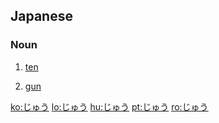 ==Japanese==
===Noun===
{{ja-noun|h|rom=jū|hidx=しゅう'}}

#{{ja-def|十}} [[ten]]
#{{ja-def|銃}} [[gun]]

[[ko:じゅう]]
[[lo:じゅう]]
[[hu:じゅう]]
[[pt:じゅう]]
[[ro:じゅう]]